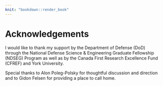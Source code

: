 ```yaml
---
knit: "bookdown::render_book"
---
```


# Acknowledgements {-}

I would like to thank my support by the Department of Defense (DoD) through the National Defense Science & Engineering Graduate Fellowship (NDSEG) Program as well as by the Canada First Research Excellence Fund (CFREF) and York University. 

Special thanks to Alon Poleg-Polsky for thoughtful discussion and direction and to Gidon Felsen for providing a place to call home.
